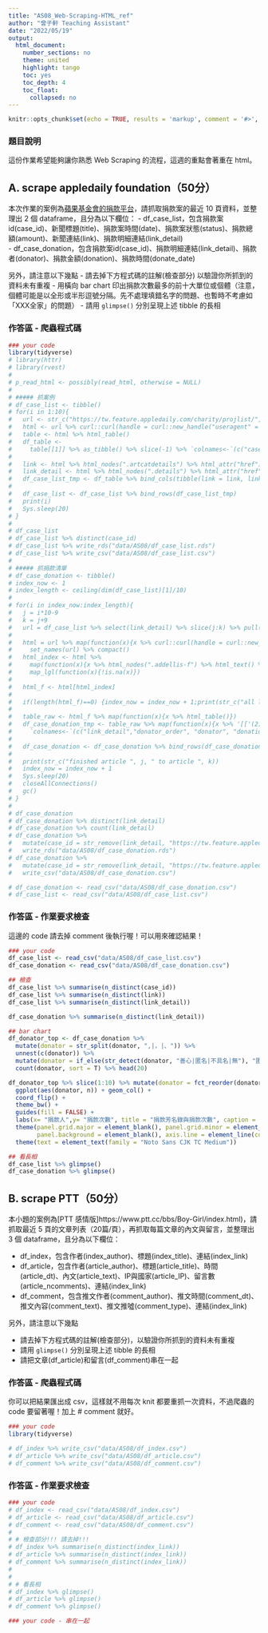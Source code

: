 ```yaml
---
title: "AS08_Web-Scraping-HTML_ref"
author: "曾子軒 Teaching Assistant"
date: "2022/05/19"
output:
  html_document:
    number_sections: no
    theme: united
    highlight: tango
    toc: yes
    toc_depth: 4
    toc_float:
      collapsed: no
---
```


```r
knitr::opts_chunk$set(echo = TRUE, results = 'markup', comment = '#>', error = TRUE)
```

### 題目說明

這份作業希望能夠讓你熟悉 Web Scraping 的流程，這週的重點會著重在 html。

## A. scrape appledaily foundation（50分）

本次作業的案例為[蘋果基金會的捐款平台](https://tw.feature.appledaily.com/charity/projlist/1)，請抓取捐款案的最近 10 頁資料，並整理出 2 個 dataframe，且分為以下欄位：
- df_case_list，包含捐款案id(case_id)、新聞標題(title)、捐款案時間(date)、捐款案狀態(status)、捐款總額(amount)、新聞連結(link)、捐款明細連結(link_detail)   
- df_case_donation，包含捐款案id(case_id)、捐款明細連結(link_detail)、捐款者(donator)、捐款金額(donation)、捐款時間(donate_date)

另外，請注意以下幾點
- 請去掉下方程式碼的註解(檢查部分) 以驗證你所抓到的資料未有重複
- 用橫向 bar chart 印出捐款次數最多的前十大單位或個體（注意，個體可能是以全形或半形逗號分隔。先不處理填錯名字的問題、也暫時不考慮如「XXX全家」的問題）
- 請用 `glimpse()` 分別呈現上述 tibble 的長相

### 作答區 - 爬蟲程式碼

```r
### your code
library(tidyverse)
# library(httr)
# library(rvest)
# 
# p_read_html <- possibly(read_html, otherwise = NULL)
# 
# ##### 抓案例
# df_case_list <- tibble()
# for(i in 1:10){
#   url <- str_c("https://tw.feature.appledaily.com/charity/projlist/", i)
#   html <- url %>% curl::curl(handle = curl::new_handle("useragent" = "Mozilla/5.0")) %>% p_read_html()
#   table <- html %>% html_table()
#   df_table <- 
#     table[[1]] %>% as_tibble() %>% slice(-1) %>% `colnames<-`(c("case_id", "title", "date", "status", "amount", "detail"))
#   
#   link <- html %>% html_nodes(".artcatdetails") %>% html_attr("href")
#   link_detail <- html %>% html_nodes(".details") %>% html_attr("href")
#   df_case_list_tmp <- df_table %>% bind_cols(tibble(link = link, link_detail = link_detail))
#   
#   df_case_list <- df_case_list %>% bind_rows(df_case_list_tmp)
#   print(i)
#   Sys.sleep(20)
# }
# 
# df_case_list
# df_case_list %>% distinct(case_id)
# df_case_list %>% write_rds("data/AS08/df_case_list.rds")
# df_case_list %>% write_csv("data/AS08/df_case_list.csv")
# 
# ##### 抓捐款清單
# df_case_donation <- tibble()
# index_now <- 1
# index_length <- ceiling(dim(df_case_list)[1]/10)
# 
# for(i in index_now:index_length){
#   j = i*10-9
#   k = j+9
#   url = df_case_list %>% select(link_detail) %>% slice(j:k) %>% pull() 
#   
#   html = url %>% map(function(x){x %>% curl::curl(handle = curl::new_handle("useragent" = "Mozilla/5.0")) %>% p_read_html()}) %>% 
#     set_names(url) %>% compact()
#   html_index <- html %>% 
#     map(function(x){x %>% html_nodes(".addellis-f") %>% html_text() %>% '['(1)}) %>%
#     map_lgl(function(x){!is.na(x)})
#   
#   html_f <- html[html_index]
#   
#   if(length(html_f)==0) {index_now = index_now + 1;print(str_c("all links are dead: article ",j, " to article ", k));next}
#   
#   table_raw <- html_f %>% map(function(x){x %>% html_table()})
#   df_case_donation_tmp <- table_raw %>% map(function(x){x %>% '[['(2) %>% slice(-1)}) %>% bind_rows(.id = "link_detail") %>% as_tibble() %>%
#     `colnames<-`(c("link_detail","donator_order", "donator", "donation", "donate_date"))
#     
#   df_case_donation <- df_case_donation %>% bind_rows(df_case_donation_tmp)
#   
#   print(str_c("finished article ", j, " to article ", k))
#   index_now = index_now + 1
#   Sys.sleep(20)
#   closeAllConnections()
#   gc()
# }
# 
# df_case_donation
# df_case_donation %>% distinct(link_detail)
# df_case_donation %>% count(link_detail)
# df_case_donation %>% 
#   mutate(case_id = str_remove(link_detail, "https://tw.feature.appledaily.com/charity/projdetail/")) %>%
#   write_rds("data/AS08/df_case_donation.rds")
# df_case_donation %>% 
#   mutate(case_id = str_remove(link_detail, "https://tw.feature.appledaily.com/charity/projdetail/")) %>% 
#   write_csv("data/AS08/df_case_donation.csv")

# df_case_donation <- read_csv("data/AS08/df_case_donation.csv")
# df_case_list <- read_csv("data/AS08/df_case_list.csv")

```

### 作答區 - 作業要求檢查

這邊的 code 請去掉 comment 後執行喔！可以用來確認結果！

```r
### your code
df_case_list <- read_csv("data/AS08/df_case_list.csv")
df_case_donation <- read_csv("data/AS08/df_case_donation.csv")

## 檢查
df_case_list %>% summarise(n_distinct(case_id))
df_case_list %>% summarise(n_distinct(link))
df_case_list %>% summarise(n_distinct(link_detail))

df_case_donation %>% summarise(n_distinct(link_detail))

## bar chart
df_donator_top <- df_case_donation %>% 
  mutate(donator = str_split(donator, ",|，|、")) %>%
  unnest(c(donator)) %>% 
  mutate(donator = if_else(str_detect(donator, "善心|匿名|不具名|無"), "匿名", donator)) %>%
  count(donator, sort = T) %>% head(20)

df_donator_top %>% slice(1:10) %>% mutate(donator = fct_reorder(donator, n)) %>%
  ggplot(aes(donator, n)) + geom_col() +
  coord_flip() +
  theme_bw() +
  guides(fill = FALSE) +
  labs(x= "捐款人",y= "捐款次數", title = "捐款芳名錄與捐款次數", caption = "資料：蘋果日報基金會近兩百項案件") +
  theme(panel.grid.major = element_blank(), panel.grid.minor = element_blank(),
        panel.background = element_blank(), axis.line = element_line(colour = "black")) +
  theme(text = element_text(family = "Noto Sans CJK TC Medium"))

## 看長相
df_case_list %>% glimpse()
df_case_donation %>% glimpse()
```

## B. scrape PTT（50分）

本小題的案例為[PTT 感情版]https://www.ptt.cc/bbs/Boy-Girl/index.html)，請抓取最近 5 頁的文章列表（20篇/頁），再抓取每篇文章的內文與留言，並整理出 3 個 dataframe，且分為以下欄位：

- df_index，包含作者(index_author)、標題(index_title)、連結(index_link)
- df_article，包含作者(article_author)、標題(article_title)、時間(article_dt)、內文(article_text)、IP與國家(article_IP)、留言數(article_ncomments)、連結(index_link)
- df_comment，包含推文作者(comment_author)、推文時間(comment_dt)、推文內容(comment_text)、推文推噓(comment_type)、連結(index_link)

另外，請注意以下幾點

- 請去掉下方程式碼的註解(檢查部分)，以驗證你所抓到的資料未有重複    
- 請用 `glimpse()` 分別呈現上述 tibble 的長相    
- 請把文章(df_article)和留言(df_comment)串在一起

### 作答區 - 爬蟲程式碼

你可以把結果匯出成 csv，這樣就不用每次 knit 都要重抓一次資料，不過爬蟲的 code 要留著喔！加上 # comment 就好。

```r
### your code
library(tidyverse)

# df_index %>% write_csv("data/AS08/df_index.csv")
# df_article %>% write_csv("data/AS08/df_article.csv")
# df_comment %>% write_csv("data/AS08/df_comment.csv")
```

### 作答區 - 作業要求檢查

```r
### your code
# df_index <- read_csv("data/AS08/df_index.csv")
# df_article <- read_csv("data/AS08/df_article.csv")
# df_comment <- read_csv("data/AS08/df_comment.csv")
# 
# # 檢查部分!!! 請去掉!!!
# df_index %>% summarise(n_distinct(index_link))
# df_article %>% summarise(n_distinct(index_link))
# df_comment %>% summarise(n_distinct(index_link))
# 
# 
# # 看長相
# df_index %>% glimpse()
# df_article %>% glimpse()
# df_comment %>% glimpse()

### your code - 串在一起


```